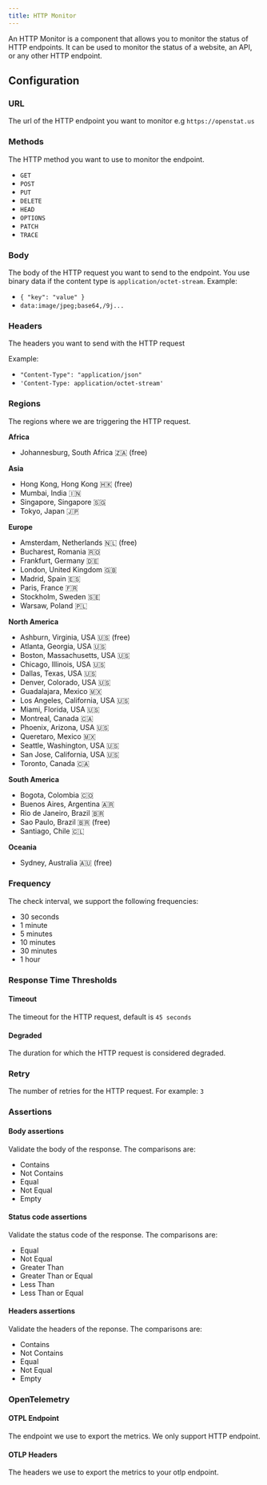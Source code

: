 ```yaml
---
title: HTTP Monitor
---
```


An HTTP Monitor is a component that allows you to monitor the status of HTTP endpoints. It can be used to monitor the status of a website, an API, or any other HTTP endpoint.

## Configuration

### URL

The url of the HTTP endpoint you want to monitor e.g `https://openstat.us`

### Methods

The HTTP method you want to use to monitor the endpoint.
- `GET`
- `POST`
- `PUT`
- `DELETE`
- `HEAD`
- `OPTIONS`
- `PATCH`
- `TRACE`

### Body

The body of the HTTP request you want to send to the endpoint. You use binary data if the content type is `application/octet-stream`.
Example:
- `{ "key": "value" }`
- `data:image/jpeg;base64,/9j...`
### Headers

The headers you want to send with the HTTP request

Example:
- `"Content-Type": "application/json"`
- `'Content-Type: application/octet-stream'`

### Regions

The regions where we are triggering the HTTP request.

__Africa__

- Johannesburg, South Africa 🇿🇦 (free)

__Asia__

- Hong Kong, Hong Kong 🇭🇰 (free)
- Mumbai, India 🇮🇳
- Singapore, Singapore 🇸🇬
- Tokyo, Japan 🇯🇵

__Europe__

- Amsterdam, Netherlands 🇳🇱 (free)
- Bucharest, Romania 🇷🇴
- Frankfurt, Germany 🇩🇪
- London, United Kingdom 🇬🇧
- Madrid, Spain 🇪🇸
- Paris, France 🇫🇷
- Stockholm, Sweden 🇸🇪
- Warsaw, Poland 🇵🇱

__North America__

- Ashburn, Virginia, USA 🇺🇸 (free)
- Atlanta, Georgia, USA 🇺🇸
- Boston, Massachusetts, USA 🇺🇸
- Chicago, Illinois, USA 🇺🇸
- Dallas, Texas, USA 🇺🇸
- Denver, Colorado, USA 🇺🇸
- Guadalajara, Mexico 🇲🇽
- Los Angeles, California, USA 🇺🇸
- Miami, Florida, USA 🇺🇸
- Montreal, Canada 🇨🇦
- Phoenix, Arizona, USA 🇺🇸
- Queretaro, Mexico 🇲🇽
- Seattle, Washington, USA 🇺🇸
- San Jose, California, USA 🇺🇸
- Toronto, Canada 🇨🇦

__South America__

- Bogota, Colombia 🇨🇴
- Buenos Aires, Argentina 🇦🇷
- Rio de Janeiro, Brazil 🇧🇷
- Sao Paulo, Brazil 🇧🇷 (free)
- Santiago, Chile 🇨🇱

__Oceania__

- Sydney, Australia 🇦🇺 (free)

### Frequency

The check interval, we support the following frequencies:
- 30 seconds
- 1 minute
- 5 minutes
- 10 minutes
- 30 minutes
- 1 hour

### Response Time Thresholds
#### Timeout
The timeout for the HTTP request, default is `45 seconds`
#### Degraded
The duration for which the HTTP request is considered degraded.

### Retry
The number of retries for the HTTP request. For example: `3`

### Assertions
#### Body assertions
Validate the body of the response. The comparisons are:
- Contains
- Not Contains
- Equal
- Not Equal
- Empty

#### Status code assertions
Validate the status code of the response. The comparisons are:
- Equal
- Not Equal
- Greater Than
- Greater Than or Equal
- Less Than
- Less Than or Equal

#### Headers assertions
Validate the headers of the reponse. The comparisons are:
- Contains
- Not Contains
- Equal
- Not Equal
- Empty

### OpenTelemetry
#### OTPL Endpoint
The endpoint we use to export the metrics. We only support HTTP endpoint.
#### OTLP Headers
The headers we use to export the metrics to your otlp endpoint.
